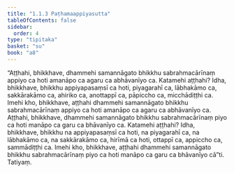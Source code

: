 ```yaml
---
title: "1.1.3 Paṭhamaappiyasutta"
tableOfContents: false
sidebar:
  order: 4
type: "tipitaka"
basket: "su"
book: "a8"
---
```



<DynamicBreadcrumb />

<Division number="3" book="a8" bookNo="17" page="6">

<Paragraph number="28" book="a8">
“Aṭṭhahi, bhikkhave, dhammehi samannāgato bhikkhu sabrahmacārīnaṃ appiyo ca hoti amanāpo ca agaru ca abhāvanīyo ca. Katamehi aṭṭhahi? Idha, bhikkhave, bhikkhu appiyapasaṃsī ca hoti, piyagarahī ca, lābhakāmo ca, sakkārakāmo ca, ahiriko ca, anottappī ca, pāpiccho ca, micchādiṭṭhi ca. Imehi kho, bhikkhave, aṭṭhahi dhammehi samannāgato bhikkhu sabrahmacārīnaṃ appiyo ca hoti amanāpo ca agaru ca abhāvanīyo ca.
</Paragraph>

<Paragraph number="29" book="a8">
Aṭṭhahi, bhikkhave, dhammehi samannāgato bhikkhu sabrahmacārīnaṃ piyo ca hoti manāpo ca garu ca bhāvanīyo ca. Katamehi aṭṭhahi? Idha, bhikkhave, bhikkhu na appiyapasaṃsī ca hoti, na piyagarahī ca, na lābhakāmo ca, na sakkārakāmo ca, hirīmā ca hoti, ottappī ca, appiccho ca, sammādiṭṭhi ca. Imehi kho, bhikkhave, aṭṭhahi dhammehi samannāgato bhikkhu sabrahmacārīnaṃ piyo ca hoti manāpo ca garu ca bhāvanīyo cā”ti.

</Paragraph>
</Division>

<Paragraph number="30" type="center" book="a8">
Tatiyaṃ.
</Paragraph>